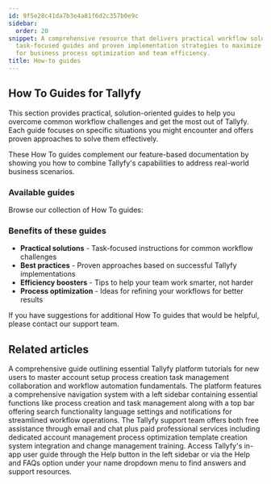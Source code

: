 ```yaml
---
id: 9f5e28c41da7b3e4a81f6d2c357b0e9c
sidebar:
  order: 20
snippet: A comprehensive resource that delivers practical workflow solutions through
  task-focused guides and proven implementation strategies to maximize Tallyfy's capabilities
  for business process optimization and team efficiency.
title: How-to guides
---
```


## How To Guides for Tallyfy

This section provides practical, solution-oriented guides to help you overcome common workflow challenges and get the most out of Tallyfy. Each guide focuses on specific situations you might encounter and offers proven approaches to solve them effectively.

These How To guides complement our feature-based documentation by showing you how to combine Tallyfy's capabilities to address real-world business scenarios.

### Available guides

Browse our collection of How To guides:


<PageTree />

### Benefits of these guides

- **Practical solutions** - Task-focused instructions for common workflow challenges
- **Best practices** - Proven approaches based on successful Tallyfy implementations
- **Efficiency boosters** - Tips to help your team work smarter, not harder
- **Process optimization** - Ideas for refining your workflows for better results

If you have suggestions for additional How To guides that would be helpful, please contact our support team.


## Related articles
<CardGrid>
<LinkTitleCard header="<b>Pro > Getting started</b>" href="/products/pro/tutorials/" > A comprehensive guide outlining essential Tallyfy platform tutorials for new users to master account setup process creation task management collaboration and workflow automation fundamentals. </LinkTitleCard>
<LinkTitleCard header="<b>Tutorials > Navigate Tallyfy</b>" href="/products/pro/tutorials/navigate-tallyfy/" > The platform features a comprehensive navigation system with a left sidebar containing essential functions like process creation and task management along with a top bar offering search functionality language settings and notifications for streamlined workflow operations. </LinkTitleCard>
<LinkTitleCard header="<b>Support > Contact Tallyfy support or engage in professional services</b>" href="/products/pro/miscellaneous/support/how-can-i-contact-tallyfys-support-team/" > The Tallyfy support team offers both free assistance through email and chat plus paid professional services including dedicated account management process optimization template creation system integration and change management training. </LinkTitleCard>
<LinkTitleCard header="<b>Support > In-app user guide</b>" href="/products/pro/miscellaneous/support/how-to-access-the-tallyfy-user-guide/" > Access Tallyfy's in-app user guide through the Help button in the left sidebar or via the Help and FAQs option under your name dropdown menu to find answers and support resources. </LinkTitleCard>
</CardGrid>